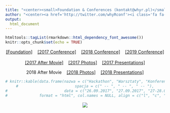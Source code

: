 ```yaml
---
title: "<center><small>Foundation & Conferences (kontakt@whyr.pl)</small>"
author: "<center><a href='http://twitter.com/whyRconf'><i class='fa fa-twitter'></i></a>&nbsp;&nbsp;<a href='http://facebook.com/whyRconf/'><i class='fa fa-facebook'></i></a>&nbsp;&nbsp;<a href='https://github.com/WhyRFoundation'><i class='fa fa-github'></i></a>&nbsp;&nbsp;<br></center>"
output: 
  html_document
---
```


```r
htmltools::tagList(rmarkdown::html_dependency_font_awesome())
knitr::opts_chunk$set(echo = TRUE)
```

<center>

[[Foundation]](http://whyr.pl/foundation/) &nbsp;&nbsp; [[2017 Conference]](https://whyr2017.github.io/) &nbsp;&nbsp; [[2018 Conference]](http://whyr2018.pl/) &nbsp;&nbsp; [[2019 Conference]](http://whyr.pl/2019/)
<br><br>
[[2017 After Movie]](https://vimeo.com/239259242) &nbsp;&nbsp; [[2017 Photos]](https://www.facebook.com/whyRconf/photos/) &nbsp;&nbsp; [[2017 Presentations]](https://github.com/WhyR2017/prezentacje)

2018 After Movie &nbsp;&nbsp; [[2018 Photos]](https://www.facebook.com/whyRconf/photos/) &nbsp;&nbsp; [[2018 Presentations]](https://github.com/WhyR2018/presentations)

```r
# knitr::kable(data.frame(nazwa = c("Hackathon", "Warsztaty", "Konferencja"),
#                         spacja = c(" -- ", " -- ", " -- "),
#                         data = c("26.09.2017", "27.09.2017", "27-28.09.2017")),
#              format = "html", col.names = NULL, align = c("l", "c", "r"))
```

<img src="found.png">
</center>